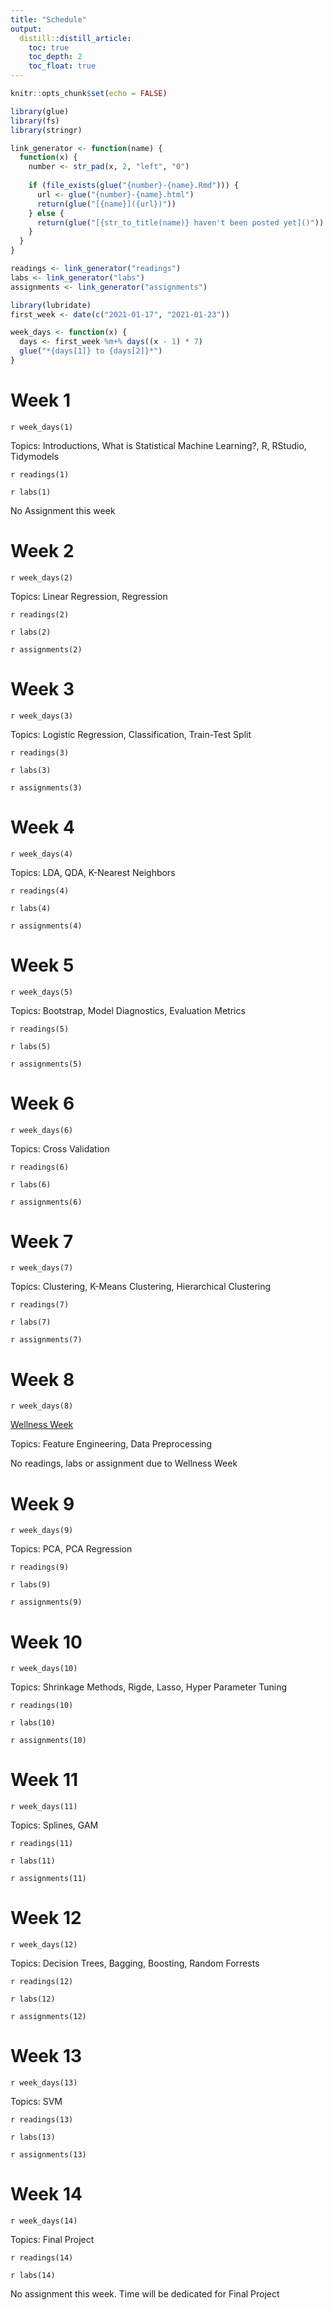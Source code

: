 ```yaml
---
title: "Schedule"
output:
  distill::distill_article:
    toc: true
    toc_depth: 2
    toc_float: true
---
```


```r
knitr::opts_chunk$set(echo = FALSE)
```

```r
library(glue)
library(fs)
library(stringr)

link_generator <- function(name) {
  function(x) {
    number <- str_pad(x, 2, "left", "0")
    
    if (file_exists(glue("{number}-{name}.Rmd"))) {
      url <- glue("{number}-{name}.html")
      return(glue("[{name}]({url})"))
    } else {
      return(glue("[{str_to_title(name)} haven't been posted yet]()"))
    }
  }
}

readings <- link_generator("readings")
labs <- link_generator("labs")
assignments <- link_generator("assignments")
```

```r
library(lubridate)
first_week <- date(c("2021-01-17", "2021-01-23"))

week_days <- function(x) {
  days <- first_week %m+% days((x - 1) * 7)
  glue("*{days[1]} to {days[2]}*")
}
```


# Week 1

`r week_days(1)`

Topics: Introductions, What is Statistical Machine Learning?, R, RStudio, Tidymodels

`r readings(1)`

`r labs(1)`

No Assignment this week

# Week 2

`r week_days(2)`

Topics: Linear Regression, Regression

`r readings(2)`

`r labs(2)`

`r assignments(2)`

# Week 3

`r week_days(3)`

Topics: Logistic Regression, Classification, Train-Test Split

`r readings(3)`

`r labs(3)`

`r assignments(3)`

# Week 4

`r week_days(4)`

Topics: LDA, QDA, K-Nearest Neighbors

`r readings(4)`

`r labs(4)`

`r assignments(4)`

# Week 5

`r week_days(5)`

Topics: Bootstrap, Model Diagnostics, Evaluation Metrics

`r readings(5)`

`r labs(5)`

`r assignments(5)`

# Week 6

`r week_days(6)`

Topics: Cross Validation

`r readings(6)`

`r labs(6)`

`r assignments(6)`

# Week 7

`r week_days(7)`

Topics: Clustering, K-Means Clustering, Hierarchical Clustering

`r readings(7)`

`r labs(7)`

`r assignments(7)`

# Week 8

`r week_days(8)`

[Wellness Week](https://www.american.edu/provost/communications/november-17-2020.cfm)

Topics: Feature Engineering, Data Preprocessing

No readings, labs or assignment due to Wellness Week

# Week 9

`r week_days(9)`

Topics: PCA, PCA Regression

`r readings(9)`

`r labs(9)`

`r assignments(9)`

# Week 10

`r week_days(10)`

Topics: Shrinkage Methods, Rigde, Lasso, Hyper Parameter Tuning

`r readings(10)`

`r labs(10)`

`r assignments(10)`

# Week 11

`r week_days(11)`

Topics: Splines, GAM

`r readings(11)`

`r labs(11)`

`r assignments(11)`

# Week 12

`r week_days(12)`

Topics: Decision Trees, Bagging, Boosting, Random Forrests

`r readings(12)`

`r labs(12)`

`r assignments(12)`

# Week 13

`r week_days(13)`

Topics: SVM

`r readings(13)`

`r labs(13)`

`r assignments(13)`

# Week 14

`r week_days(14)`

Topics: Final Project

`r readings(14)`

`r labs(14)`

No assignment this week. Time will be dedicated for Final Project
